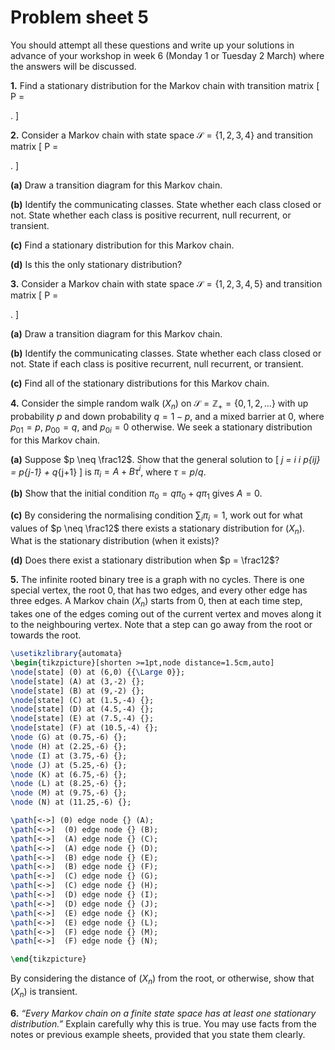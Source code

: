 # Problem sheet 5  {.unnumbered #P05}


<!--
<style>
.fold-btn { 
  float: right; 
  margin: -12px 0 0 0;
}
</style>

<script type="text/javascript">
$(document).ready(function() {
  $folds = $(".myanswers");
  $folds.wrapInner("<div class=\"fold-blck\">"); // wrap a div container around content
  $folds.prepend("<button class=\"fold-btn\">Show solution</button>");  // add a button
  $(".fold-blck").toggle();  // fold all blocks
  $(".fold-btn").on("click", function() {  // add onClick event
    $(this).text($(this).text() === "Hide solution" ? "Show solution" : "Hide solution");  // if the text equals "Fold", change it to "Unfold"or else to "Fold" 
    $(this).next(".fold-blck").toggle("linear");  // "swing" is the default easing function. This can be further customized in its speed or the overall animation itself.
  })
});
</script>
-->




<style>
.myanswers { 
display: none !important;
}
</style>


\commfalse



::: {.mysummary}
You should attempt all these questions and write up your solutions in advance of your workshop in week 6 (Monday 1 or Tuesday 2 March) where the answers will be discussed.
:::


:::: {.myq}
**1.** Find a stationary distribution for the Markov chain with transition matrix
\[ \mathsf P = \begin{pmatrix} \frac13 & \frac23 & 0 \\
                               \frac16 & \frac13 & \frac12 \\
                               0 & \frac13 & \frac23 \end{pmatrix} . \]

::: {.myanswers data-latex=""}
*Solution.* The equations are
\begin{align*}
\pi_1 &= \tfrac13 \pi_1 + \tfrac16 \pi_2 \\
\pi_2 &= \tfrac23 \pi_1 + \tfrac13 \pi_2 + \tfrac23 \pi_3 \\
\pi_3 &= \phantom{\tfrac23 \pi_1} + \tfrac12 \pi_2 + \tfrac23 \pi_3
\end{align*}
It'll make out lives more pleasant if we  pick $\pi_2$ as the working variable and delete the second equation. The first equation becomes $\pi_1 = \tfrac14 \pi_2$, and the third equation become $\pi_3 = \tfrac32 \pi_2$. The normalising condition is
\[ \pi_1 + \pi_2 + \pi_3 = \left( \tfrac14 + 1 + \tfrac32\right) \pi_2 = \tfrac{11}{4} \pi_2 .    \]
So $\pi_2 = \frac4{11}$, so $\pi_1 = \frac{1}{11}$ and $\pi_3 = \frac{6}{11}$. The stationary distribution is $\boldsymbol\pi = (\frac{1}{11}, \frac{4}{11}, \frac{6}{11})$.
:::
::::



::::: {.myq}
**2.** Consider a Markov chain with state space $\mathcal S = \{1,2,3,4\}$ and transition matrix
\[  \mathsf P = \begin{pmatrix} \frac14 & \frac12 &\frac14 & 0 \\
                      \frac14 & \frac14 & \frac12 & 0 \\
                      \frac12 & \frac12 & 0 & 0 \\
                      \frac14 & 0       &\frac14 & \frac 12
                      \end{pmatrix} . \]

:::: {.subq}
**(a)** Draw a transition diagram for this Markov chain.

::: {.myanswers data-latex=""}
*Solution.* 

```tikz
\usetikzlibrary{automata}
		\begin{tikzpicture}[shorten >=1pt,scale=1.2]
		\node[state] (2) at (0,0)  {$2$};
		\node[state] (1) at (2,1.15)  {$1$};
		\node[state] (3) at (2,-1.15) {$3$};
		\node[state] (4) at (4,0)  {$4$};
		
		\path[->] (1) edge [bend left]  node [above left]  {$\frac12$} (2);
		\path[->] (1) edge [bend left]  node [right]       {$\frac14$} (3);
		\path[->] (2) edge [bend left]  node [above left]  {$\frac14$} (1);
		\path[->] (2) edge [bend left]  node [below left]  {$\frac12$} (3);
		\path[->] (3) edge [bend left]  node [right]       {$\frac12$} (1);
		\path[->] (3) edge [bend left]  node [below left]  {$\frac12$} (2);
		\path[->] (4) edge              node [above right] {$\frac14$} (1);
		\path[->] (4) edge              node [below right] {$\frac14$} (3);
		
		\path[->] (1) edge [loop above] node [above] {$\frac14$} ();
		\path[->] (2) edge [loop left]  node [left]  {$\frac14$} ();
		\path[->] (4) edge [loop right] node [right] {$\frac12$} ();
		\end{tikzpicture}
```
:::
::::

:::: {.subq}
**(b)** Identify the communicating classes. State whether each class closed or not. State whether each class is positive recurrent, null recurrent, or transient.

::: {.myanswers data-latex=""}
*Solution.* The class $\{1,2,3\}$ is closed, so is positive recurrent. The class $\{4\}$ is not closed, so is transient.
:::
::::

:::: {.subq}
**(c)** Find a stationary distribution for this Markov chain.

::: {.myanswers data-latex=""}
*Solution.* First, we write out the equations $\boldsymbol\pi = \boldsymbol\pi\mathsf P$, which are
\begin{align*}
\pi_1 &= \tfrac14\pi_1 + \tfrac14\pi_2 + \tfrac12\pi_3 + \tfrac14\pi_4 \\
\pi_2 &= \tfrac12\pi_1 + \tfrac14\pi_2 + \tfrac12\pi_3 \\
\pi_3 &= \tfrac14\pi_1 + \tfrac12\pi_2 \phantom{{}+\tfrac12\pi_3} + \tfrac14\pi_4 \\
\pi_4 &= \phantom{\tfrac12\pi_1 + \tfrac14\pi_2 + \tfrac12\pi_3+{}}  \tfrac12 \pi_4 .
\end{align*}
From the fourth equation we immediately see that $\pi_4 = 0$. Second, we rewrite the first two of the other equations with $\pi_1$ as the working variable, which gives
\begin{align}
3\pi_1 &= \phantom{3}\pi_2 + 2\pi_3 \tag{1} \\
2\pi_1 &= 3\pi_2 - 2\pi_3 \tag{2} .
\end{align}
Adding (1) and (2) gives $5\pi_1 = 4\pi_2$, so $\pi_2 = \frac54\pi_1$. Substituting this into (1) and solving gives $\pi_3 = \frac78 \pi_1$. Third, the normalising condition is
\[ \pi_1 + \pi_2 + \pi_3 + \pi_4 = \pi_1 + \tfrac54\pi_1 + \tfrac78\pi_1 + 0 = \tfrac{25}{8}\pi_1 = 1, \]
so $\pi_1 = \frac{8}{25}$. Hence, we have a stationary distribution
\[ \boldsymbol\pi = \left(\tfrac{8}{25} \quad \tfrac{10}{25} \quad \tfrac{7}{25} \quad 0 \right) .\]
:::
::::

:::: {.subq}
**(d)** Is this the only stationary distribution?

::: {.myanswers data-latex=""}
*Solution.* Yes. The Markov chain has one positive recurrent class, so there is a unique stationary distribution, and it is supported only on that class.
:::
::::
:::::

::::: {.myq}
**3.** Consider a Markov chain with state space $\mathcal S = \{1,2,3,4,5\}$ and transition matrix
\[  \mathsf P = \begin{pmatrix} \frac13 & \frac23 & 0 &0 & 0 \\
                   \frac13 & \frac23 & 0 &0 & 0 \\
                   0 &\frac35 & \frac15 & \frac15 & 0 \\
                   0 & 0 & 0 & \frac14 &\frac34 \\
                   0 & 0 & 0 & \frac12 & \frac12 \end{pmatrix} . \]

:::: {.subq}
**(a)** Draw a transition diagram for this Markov chain.

::: {.myanswers data-latex=""}
*Solution.* 
```tikz
\usetikzlibrary{automata}
	\begin{tikzpicture}[shorten >=1pt,scale=1]
	\node[state] (1) at (0,0) {$1$};
	\node[state] (2) at (2,0) {$2$};
	\node[state] (3) at (4,0) {$3$};
	\node[state] (4) at (6,0) {$4$};
	\node[state] (5) at (8,0) {$5$};
	
	\path[->] (1) edge [bend left]  node [above] {$\frac23$} (2);
	\path[->] (2) edge [bend left]  node [below] {$\frac13$} (1);
	\path[->] (3) edge              node [above] {$\frac35$} (2);
	\path[->] (3) edge              node [above] {$\frac15$} (4);
	\path[->] (4) edge [bend left]  node [above] {$\frac34$} (5);
	\path[->] (5) edge [bend left]  node [below] {$\frac12$} (4);
	
	\path[->] (1) edge [loop left]  node [left]  {$\frac13$} ();
	\path[->] (2) edge [loop above] node [above] {$\frac23$} ();
	\path[->] (3) edge [loop above] node [above] {$\frac15$} ();
	\path[->] (4) edge [loop above] node [above] {$\frac14$} ();
	\path[->] (5) edge [loop right] node [right] {$\frac12$} ();
	\end{tikzpicture}
```
:::
::::

:::: {.subq}
**(b)** Identify the communicating classes. State whether each class closed or not. State if each class is positive recurrent, null recurrent, or transient.

::: {.myanswers data-latex=""}
*Solution.* The class $\{1,2\}$ is closed, so is positive recurrent. The class $\{3\}$ is not closed, so is transient. The class $\{4,5\}$ is closed, so is positive recurrent.
:::
::::

:::: {.subq}
**(c)** Find all of the stationary distributions for this Markov chain.

::: {.myanswers data-latex=""}
*Solution.* We can have a stationary distribution supported on either of the positive recurrent classes, but we will always have $\pi_3 = 0$, as that state is transient. For the class $\{1,2\}$ we have
	\[ \pi_1 = \tfrac13\pi_1 + \tfrac13\pi_2 \qquad \pi_2 = \tfrac23\pi_1 + \tfrac23\pi_2 , \]
	giving $\pi_2 = 2\pi_1$, and a stationary distribution $(\tfrac 13, \tfrac23, 0, 0, 0)$. For the class $\{4,5\}$, we have
	\[ \pi_4 = \tfrac14\pi_4 + \tfrac12\pi_5 \qquad \pi_5 = \tfrac34\pi_4 + \tfrac12\pi_5 , \]
	giving $3\pi_4 = 2\pi_5$, and a stationary distribution $(0,0,0,\frac25,\frac35)$. Finally, any linear combination of those where the coefficients are positive and add to $1$ will also be a stationary distribution, so we have a family of stationary distributions
	\[ \left( \tfrac13\alpha \quad \tfrac23\alpha \quad 0 \quad \tfrac25(1-\alpha) \quad \tfrac35(1-\alpha) \right)    \]
	for $0 \leq \alpha \leq 1$.
:::
::::
:::::





::::: {.myq}
**4.** Consider the simple random walk $(X_n)$ on $\mathcal S = \mathbb Z_+ = \{0,1,2,\dots\}$ with up probability $p$ and down probability $q = 1-p$, and a mixed barrier at $0$, where $p_{01} = p$, $p_{00} = q$, and $p_{0i} = 0$ otherwise. We seek a stationary distribution for this Markov chain.

:::: {.subq}
**(a)** Suppose $p \neq \frac12$. Show that the general solution to 
\[ \pi_j = \sum_i \pi_i p_{ij} = p\pi_{j-1} + q\pi_{j+1} \]
is $\pi_i = A + B\tau^i$, where $\tau = p/q$.

::: {.myanswers data-latex=""}
*Solution.* Let's rewrite this as $q\pi_{j+1} - \pi_j + p\pi_{j-1} = 0$. This is a homogeneous linear difference equation. The characteristic equation is $p\lambda^2 - \lambda + p = 0$, which factorises as $(q\lambda - p)(\lambda-1) = 0$ (using that $p + q = 1$), which has solutions $\lambda = 1$ and $\lambda = p/q = \tau$. Since $p \neq \frac12$, these roots are distinct. So the general solution is $\pi_i = A + B\tau^i$.
:::
::::

:::: {.subq}
**(b)** Show that the initial condition $\pi_0 = q\pi_0 + q\pi_1$ gives $A = 0$.

::: {.myanswers data-latex=""}
*Solution.* The initial condition gives
\[ A + B = q(A + B) + q(A + B\tau)  ,\]
which after rearranging gives $(1-2q)A = 0$, where we have used $q + q\tau = q + p = 1$. Since $1-2q\neq 0$, we must have $A = 0$. 
:::
::::

:::: {.subq}
**(c)** By considering the normalising condition $\sum_i \pi_i =1$, work out for what values of $p \neq \frac12$ there exists a stationary distribution for $(X_n)$. What is the stationary distribution (when it exists)?

::: {.myanswers data-latex=""}
*Solution.* We have $\pi_i = B\tau^i$, so require $B \sum_{i=1}^\infty \tau^i = 1$. When $p > \frac12$, then $\tau > 1$ and the sum does not converge, and we have no stationary distribution. When $p < \frac12$, then $\tau < 1$, so
  \[ \sum_{i=1}^\infty \tau^i = \frac{1}{1-\tau} \qquad \Rightarrow \qquad B = \frac{1}{\frac{1}{1-\tau}} = 1 - \tau, \]
so we have a geometric stationary distribution $\pi_i = (1-\tau)\tau^i$.
:::
::::

:::: {.subq}
**(d)** Does there exist a stationary distribution when $p = \frac12$?

::: {.myanswers data-latex=""}
*Solution.* 
Here, the linear difference equation has general solution $\pi_i = A + Bi$, as we saw with the symmetric gambler's ruin problem. The initial condition gives $A = \frac12A + \frac12(A + B)$, and so $B = 0$, giving $\pi_i = A$. The normalisation condition is $\infty \times A = 1$, which cannot be fulfilled. Hence no stationary distribution exists.
:::
::::
:::::

:::: {.myq}
**5.** The infinite rooted binary tree is a graph with no cycles. There is one special vertex, the root 0, that has two edges, and every other edge has three edges. A Markov chain $(X_n)$ starts from 0, then at each time step, takes one of the edges coming out of the current vertex and moves along it to the neighbouring vertex. Note that a step can go away from the root or towards the root.

```tikz
\usetikzlibrary{automata}
\begin{tikzpicture}[shorten >=1pt,node distance=1.5cm,auto]
\node[state] (0) at (6,0) {{\Large 0}};
\node[state] (A) at (3,-2) {};
\node[state] (B) at (9,-2) {};
\node[state] (C) at (1.5,-4) {};
\node[state] (D) at (4.5,-4) {};
\node[state] (E) at (7.5,-4) {};
\node[state] (F) at (10.5,-4) {};
\node (G) at (0.75,-6) {};
\node (H) at (2.25,-6) {};
\node (I) at (3.75,-6) {};
\node (J) at (5.25,-6) {};
\node (K) at (6.75,-6) {}; 
\node (L) at (8.25,-6) {};
\node (M) at (9.75,-6) {};
\node (N) at (11.25,-6) {};

\path[<->] (0) edge node {} (A);
\path[<->]	(0) edge node {} (B);
\path[<->]	(A) edge node {} (C);
\path[<->]	(A) edge node {} (D);
\path[<->]	(B) edge node {} (E);
\path[<->]	(B) edge node {} (F);
\path[<->]	(C) edge node {} (G);
\path[<->]	(C) edge node {} (H);
\path[<->]	(D) edge node {} (I);
\path[<->]	(D) edge node {} (J);
\path[<->]	(E) edge node {} (K);
\path[<->]	(E) edge node {} (L);
\path[<->]	(F) edge node {} (M);
\path[<->]	(F) edge node {} (N);

\end{tikzpicture}
```

By considering the distance of $(X_n)$ from the root, or otherwise, show that $(X_n)$ is transient.

::: {.myanswers data-latex=""}
*Solution.* We want to show that $m_0$, the return probability to the root, is strictly less than 1.

Let $Y_n$ be the distance of $X_n$ from the root as suggested in the question. Then $X_n$ returns to to the root if and only if $Y_n$ returns to $0$, so we can look at that instead.

If $(Y_n)$ is the distance from the root, than at each time step $Y_{n+1} = Y_n + 1$ with probability $\frac23$, if we take either of the two edges away from root, or $Y_n = Y_n - 1$ with probability $\frac13$, if we take the edge back towards the root. If $Y_n = 0$ is at the root, then $Y_{n+1} = Y_n+1$. So $(Y_n)$ is a simple random walk with positive drift $p = \frac23 > \frac12$ and a reflecting barrier at $0$, which is transient.

To prove it's transient, we can use a conditioning on the first step argument to get $m_0 = h_{10}$, and
\[ h_{i\,0} = \tfrac23 h_{i+1\,0} + \tfrac23 h_{i-1,\,0} . \]
The general solution is
\[ h_{i0} = A + B\left(\tfrac12\right)^i , \]
since $\rho = \frac13 / \frac23 = \frac12$. The initial condition $h_{00} = 1$ gives $A + B = 1$, so 
\[ h_{i0} = 1 - B\left(1 - \left(\tfrac12\right)^i\right) , \]
and non-negative minimlality requires $B = 1$. Hence
\[ h_{i0} = \left(\tfrac12\right)^i , \]
and $m_0 = h_{10} = \frac12 < 1$, as required.
:::
::::

:::: {.myq}
**6.** *"Every Markov chain on a finite state space has at least one stationary distribution."* Explain carefully why this is true. You may use facts from the notes or previous example sheets, provided that you state them clearly.

::: {.myanswers data-latex=""}
*Solution.* In Problem Sheet 4, Question 3, we showed that every finite-state Markov chain has a closed communicating class. In lectures, we showed the finite closed communicating classes are positive recurrent. If we look at the Markov chain restricted to just such a positive recurrent and closed class, then that restricted Markov chain is irreducible and positive recurrent, so it has a stationary distribution $\boldsymbol\pi$. Since the class is closed, we have a stationary distribution that is $\boldsymbol\pi$ on the given closed class and $0$ elsewhere.
:::
::::

